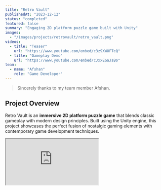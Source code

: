 ```yaml
---
title: "Retro Vault"
publishedAt: "2023-12-12"
status: "completed"
featured: false
summary: "Engaging 2D platform puzzle game built with Unity"
images:
  - "/images/projects/retrovault/retro_vault.png"
videos:
  - title: "Teaser"
    url: "https://www.youtube.com/embed/c3z9XW8FTcQ"
  - title: "Gameplay Demo"
    url: "https://www.youtube.com/embed/cJxxEGaJsBo"
team:
  - name: "Afshan"
    role: "Game Developer"
---
```


> Sincerely thanks to my team member Afshan.

## Project Overview

Retro Vault is an **immersive 2D platform puzzle game** that blends classic gameplay with modern design principles. Built using the Unity engine, this project showcases the perfect fusion of nostalgic gaming elements with contemporary game development techniques.

<div className="aspect-w-16 aspect-h-9 my-8">
  <iframe
    src="https://www.youtube.com/embed/c3z9XW8FTcQ"
    title="Retro Vault Teaser"
    allowFullScreen
    className="w-full h-full rounded-lg"
  />
</div>
<p className="text-center text-sm mt-2 font-bold">
  Teaser Video
</p>

## Key Contributions

As a core team member, my contributions were crucial to the game's development:

1. **Character Logic and Animation**
   - Implemented intricate character movement and interaction systems
   - Designed fluid animations to enhance player experience

2. **Level Design and Infrastructure**
   - Created immersive and challenging level layouts
   - Developed robust level infrastructure to support complex puzzle mechanics

3. **Collaborative Game Development**
   - Worked closely with team members to refine game mechanics
   - Contributed to the design of innovative puzzles and obstacles

## Technical Highlights

- **Engine:** Unity
- **Programming Language:** C#
- **Development Period:** 2023 Fall

## Project Showcase

<div className="aspect-w-16 aspect-h-9 my-8">
  <iframe
    src="https://www.youtube.com/embed/cJxxEGaJsBo"
    title="Retro Vault Gameplay Demo"
    allowFullScreen
    className="w-full h-full rounded-lg"
  />
</div>
<p className="text-center text-sm mt-2 font-bold">
  Retro Vault Gameplay Demo
</p>

## Conclusion

Retro Vault stands as a testament to our team's ability to create engaging, nostalgic gaming experiences while leveraging modern development tools and techniques. This project not only honed our technical skills but also our creativity in game design and collaborative problem-solving.
